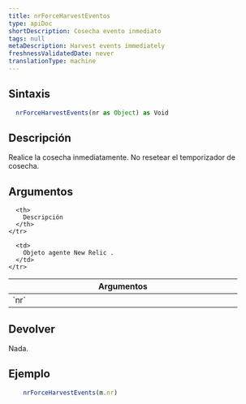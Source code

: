 ```yaml
---
title: nrForceHarvestEventos
type: apiDoc
shortDescription: Cosecha evento inmediato
tags: null
metaDescription: Harvest events immediately
freshnessValidatedDate: never
translationType: machine
---
```


## Sintaxis

```js
  nrForceHarvestEvents(nr as Object) as Void
```

## Descripción

Realice la cosecha inmediatamente. No resetear el temporizador de cosecha.

## Argumentos

<table>
  <thead>
    <tr>
      <th width="25%">
        Argumentos
      </th>

      <th>
        Descripción
      </th>
    </tr>
  </thead>

  <tbody>
    <tr>
      <td>
        `nr`
      </td>

      <td>
        Objeto agente New Relic .
      </td>
    </tr>
  </tbody>
</table>

## Devolver

Nada.

## Ejemplo

```js
  	nrForceHarvestEvents(m.nr)
```